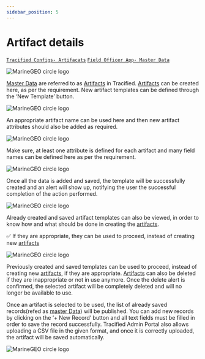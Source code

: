 ```yaml
---
sidebar_position: 5
---
```



# Artifact details


[`Tracified Configs- Artifacats`](../TracifiedConfigs/artifacts) [`Field Officer App- Master Data`](../FOapp/upadteMasterData)



![MarineGEO circle logo](../../static/img/artifact1.png "MarineGEO logo")

[Master Data](../docs/intro#artifacts--master-data) are referred to as [Artifacts](../docs/intro#artifacts--master-data) in Tracified. [Artifacts](../docs/intro#artifacts--master-data) can be created here, as per the requirement. 
New artifact templates can be defined through the ‘New Template’ button.

![MarineGEO circle logo](../../static/img/artifact2.png "MarineGEO logo")

An appropriate artifact name can be used here and then new artifact attributes should also be added as required. 

![MarineGEO circle logo](../../static/img/artifact3.png "MarineGEO logo")


Make sure, at least one attribute is defined for each artifact and many field names can be defined here as per the requirement.

![MarineGEO circle logo](../../static/img/artifact4.png "MarineGEO logo")

Once all the data is added and saved, the template will be successfully created and an alert will show up, notifying the user the successful completion of the 
action performed.

![MarineGEO circle logo](../../static/img/artifact5.png "MarineGEO logo")

Already created and saved artifact templates can also be viewed, in order to know how and what should be done in creating the [artifacts](../docs/intro#artifacts--master-data).  

:white_check_mark: If they are appropriate, they can be used to proceed, instead of creating new [artifacts](../docs/intro#artifacts--master-data)


![MarineGEO circle logo](../../static/img/artifact6.png "MarineGEO logo")

Previously created and saved templates can be used to proceed, instead of creating new [artifacts](../docs/intro#artifacts--master-data), if they are appropriate.
[Artifacts](../docs/intro#artifacts--master-data) can also be deleted if they are inappropriate or not in use anymore. Once the delete alert is confirmed, the selected artifact will be completely deleted and will no longer be available to use. 

Once an artifact is selected to be used, the list of already saved records(refed as [master Data](../docs/intro#artifacts--master-data)) will be published. You can add new records by clicking on the ‘+ New Record’ button and all text fields must be filled in order to save the record successfully. 
Tracified Admin Portal also allows uploading a CSV file in the given format, and once it is correctly uploaded, the artifact will be saved automatically.

![MarineGEO circle logo](../../static/img/artifcat7.png "MarineGEO logo")


<DocsRating pageName="artifactDetails"/>




